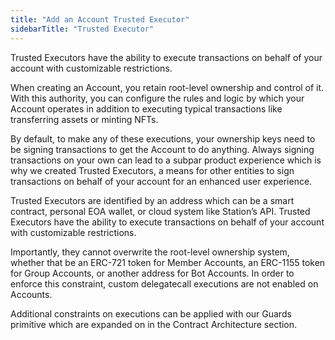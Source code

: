 ```yaml
---
title: "Add an Account Trusted Executor"
sidebarTitle: "Trusted Executor"
---
```


<Info>
Trusted Executors have the ability to execute transactions on behalf of your account with customizable restrictions.
</Info>

When creating an Account, you retain root-level ownership and control of it. With this authority, you can configure the rules and logic by which your Account operates in addition to executing typical transactions like transferring assets or minting NFTs.

By default, to make any of these executions, your ownership keys need to be signing transactions to get the Account to do anything. Always signing transactions on your own can lead to a subpar product experience which is why we created Trusted Executors, a means for other entities to sign transactions on behalf of your account for an enhanced user experience.

Trusted Executors are identified by an address which can be a smart contract, personal EOA wallet, or cloud system like Station’s API. Trusted Executors have the ability to execute transactions on behalf of your account with customizable restrictions.

Importantly, they cannot overwrite the root-level ownership system, whether that be an ERC-721 token for Member Accounts, an ERC-1155 token for Group Accounts, or another address for Bot Accounts. In order to enforce this constraint, custom delegatecall executions are not enabled on Accounts.

Additional constraints on executions can be applied with our Guards primitive which are expanded on in the Contract Architecture section.